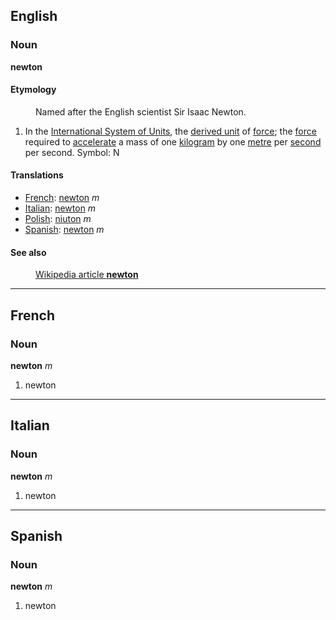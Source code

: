 ==English==
===Noun===
'''newton'''

====Etymology====
:Named after the English scientist Sir Isaac Newton.

#In the [[International System of Units]], the [[derived unit]] of [[force]]; the [[force]] required to [[accelerate]] a mass of one [[kilogram]] by one [[metre]] per [[second]] per second.  Symbol: N

====Translations====

*[[French]]: [[newton]] ''m''
*[[Italian]]: [[newton]] ''m''
*[[Polish]]: [[niuton]] ''m''
*[[Spanish]]: [[newton]] ''m''

====See also====
:[[en:newton|Wikipedia article '''newton''']]

----
==French==
===Noun===
'''newton''' ''m''


#newton

----
==Italian==
===Noun===
'''newton''' ''m''

#newton

----
==Spanish==
===Noun===
'''newton''' ''m''

#newton